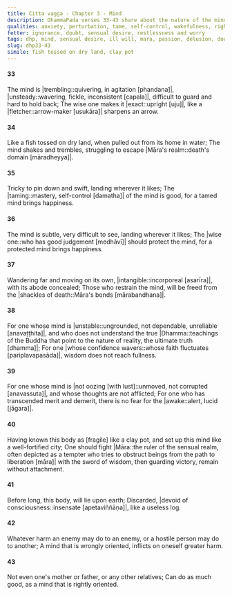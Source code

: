 ```yaml
---
title: Citta vagga - Chapter 3 - Mind
description: DhammaPada verses 33-43 share about the nature of the mind, the drawbacks of an untamed mind, and the benefits of protecting and restraining the mind. Those who restrain the mind will be freed from the shackles of death. Not even one's own mother, father, or any other relatives can do as much good as a rightly oriented mind can.
qualities: anxiety, perturbation, tame, self-control, wakefulness, right view, wrong view
fetter: ignorance, doubt, sensual desire, restlessness and worry
tags: dhp, mind, sensual desire, ill will, mara, passion, delusion, doubt, restlessness, worry, dhp33-43
slug: dhp33-43
simile: fish tossed on dry land, clay pot
---
```


#### 33

The mind is |trembling::quivering, in agitation [phandana]|, |unsteady::wavering, fickle, inconsistent [capala]|,
difficult to guard and hard to hold back;
The wise one makes it |exact::upright [uju]|,
like a |fletcher::arrow-maker [usukāra]| sharpens an arrow.

#### 34

Like a fish tossed on dry land,
when pulled out from its home in water;
The mind shakes and trembles,
struggling to escape |Māra's realm::death's domain [māradheyya]|.

#### 35

Tricky to pin down and swift,
landing wherever it likes;
The |taming::mastery, self-control [damatha]| of the mind is good,
for a tamed mind brings happiness.

#### 36

The mind is subtle, very difficult to see,
landing wherever it likes;
The |wise one::who has good judgement [medhāvī]| should protect the mind,
for a protected mind brings happiness.

#### 37

Wandering far and moving on its own,
|intangible::incorporeal [asarīra]|, with its abode concealed;
Those who restrain the mind,
will be freed from the |shackles of death::Māra's bonds [mārabandhana]|.

#### 38

For one whose mind is |unstable::ungrounded, not dependable, unreliable [anavaṭṭhita]|,
and who does not understand the true |Dhamma::teachings of the Buddha that point to the nature of reality, the ultimate truth [dhamma]|;
For one |whose confidence wavers::whose faith fluctuates [pariplavapasāda]|,
wisdom does not reach fullness.

#### 39

For one whose mind is |not oozing [with lust]::unmoved, not corrupted [anavassuta]|,
and whose thoughts are not afflicted;
For one who has transcended merit and demerit,
there is no fear for the |awake::alert, lucid [jāgara]|.

#### 40

Having known this body as [fragile] like a clay pot,
and set up this mind like a well-fortified city;
One should fight |Māra::the ruler of the sensual realm, often depicted as a tempter who tries to obstruct beings from the path to liberation [māra]| with the sword of wisdom,
then guarding victory, remain without attachment.

#### 41

Before long, this body,
will lie upon earth;
Discarded, |devoid of consciousness::insensate [apetaviññāṇa]|,
like a useless log.

#### 42

Whatever harm an enemy may do to an enemy,
or a hostile person may do to another;
A mind that is wrongly oriented,
inflicts on oneself greater harm.

#### 43

Not even one's mother or father,
or any other relatives;
Can do as much good,
as a mind that is rightly oriented.